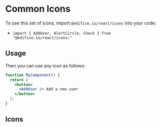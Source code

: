 
<Meta title="Design System/Icons/Common Icons" />

# Common Icons

To use this set of icons, import `@edifice.io/react/icons` into your code:

- `import { AddUser, AlertCircle, Check } from "@edifice.io/react/icons;"`

## Usage

Then you can use any icon as follows:

```jsx
function MyComponent() {
  return (
    <button>
      <AddUser /> Add a new user
    </button>
  );
}
```

## Icons

<Icons icons={icons} />

